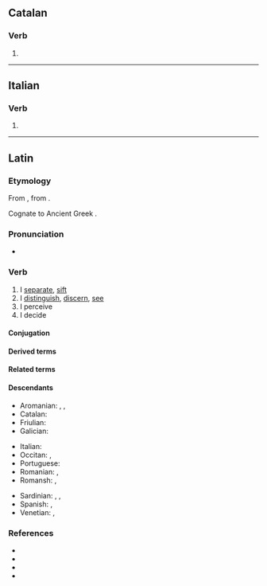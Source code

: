 ==Catalan==

===Verb===
{{head|ca|verb form}}

# {{ca-verb form of|p=1|n=sg|t=pres|m=ind|cerndre}}

----

==Italian==

===Verb===
{{head|it|verb form}}

# {{inflection of|cernere||1|s|pres|indc|lang=it}}

----

==Latin==

===Etymology===
{{PIE root|la|krey}}
From {{inh|la|itc-pro|*krinō}}, from {{der|la|ine-pro|*krey-}}.

Cognate to Ancient Greek {{m|grc|κρίνω}}.

===Pronunciation===
* {{la-IPA|cernō}}

===Verb===
{{la-verb|cernō|cernere|crēvī|crētum|conj=3}}

# I [[separate]], [[sift]]
# I [[distinguish]], [[discern]], [[see]]
# I perceive
# I decide

====Conjugation====
{{la-conj-3rd|cern|crēv|crēt|sync_perf=poet}}

====Derived terms====
{{der3|la
|certus
|concernō
|crētiō
|cretūra
|crētus
|crībrum
|crīmen
|dēcernō
|discernō
|excernō
|incernō
|sēcernō
|succernō
|supercernō
}}

====Related terms====
{{rel4|la
|dēcrētālis
|dēcrētiō
|dēcrētōrius
|dēcrētum
|dēcrētus
|discrētē
|discrētim
|discrētiō
|discrētīvus
|discrētīvē
|discrētor
|discrētōrium
|discrētus
|discernenter
|discernibilis
|discerniculum
|excrēta
|excrētus
|excrētiō
|incrētus
|incribrātus
|indiscrētē
|indiscrētiō
|indiscrētus
|sēcrētāria
|sēcrētārium
|sēcrētē
|sēcrētim
|sēcrētiō
|sēcrētō
|sēcrētum
|sēcrētus
|succrētus
|condēcernō
|superincernō
|crībellum
|crībellō
|crībrō
|percrībrō
|crībrārius
|crībrātus
|discrīmen
|crīminālis
|crīmināliter
|concrīminor
|crīminātor
|crīminātrīx
|crīminātiō
|crīminor
|crīminātus
|crīminōsus
|crīminōsē
|discrīminālis
|discrīminātim
|discrīminātiō
|discrīminātor
|discrīminātrīx
|discrīminō
|discrīminōsius
|indiscrīminābilis
|indiscrīminātim
|incrīminātiō
|incrīminō
|certābundus
|certāmen
|certāminō
|certātim
|certātiō
|certātivē
|certātor
|certātus
|certē
|certificō
|certissō
|certitūdō
|certō
|concertātiō
|concertātīvus
|concertātor
|concertātōrius
|concertō
|decertō
|decertātor
|decertātiō
|incertē
|incertō
|incertum
|incertus
|perincertus
|praecertātiō
|supercertō
}}

====Descendants====
{{top3}}
* Aromanian: {{l|rup|ntsernu}}, {{l|rup|ntsearniri}}, {{l|rup|tsernu}}
* Catalan: {{l|ca|cerndre}}
* Friulian: {{l|fur|cerni}}
* Galician: {{l|gl|cernir}}
{{mid3}}
* Italian: {{l|it|cernere}}
* Occitan: {{l|oc|cèrner}}, {{l|oc|cernir}}
* Portuguese: {{l|pt|cernir}}
* Romanian: {{l|ro|cerne}}, {{l|ro|cernere}}
* Romansh: {{l|rm|tscherner}}, {{l|rm|tscharner}}
{{mid3}}
* Sardinian: {{l|sc|cèrri}}, {{l|sc|cèrriri}}, {{l|sc|chèrrere}}
* Spanish: {{l|es|cerner}}, {{l|es|cernir}}
* Venetian: {{l|vec|sernìr}}, {{l|vec|sèrner}}
{{bottom}}

===References===
* {{R:L&S}}
* {{R:Elementary Lewis}}
* {{R:Gaffiot}}
* {{R:M&A}}